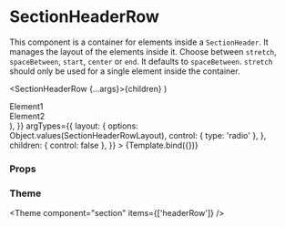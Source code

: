 
<Meta
  title="Components/Section/SectionHeaderRow"
  component={SectionHeaderRow}
/>

# SectionHeaderRow

This component is a container for elements inside a `SectionHeader`.
It manages the layout of the elements inside it. Choose between `stretch`, `spaceBetween`, `start`, `center` or `end`. It defaults to `spaceBetween`. `stretch` should only be used for a single element inside the container.

  <SectionHeaderRow {...args}>{children}</SectionHeaderRow>
)

<Canvas>
  <Story
    name="Default"
    args={{
      layout: SectionHeaderRowLayout.spaceBetween,
      children: (
        <>
          <div>Element1</div>
          <div>Element2</div>
        </>
      ),
    }}
    argTypes={{
      layout: {
        options: Object.values(SectionHeaderRowLayout),
        control: { type: 'radio' },
      },
      children: { control: false },
    }}
  >
    {Template.bind({})}
  </Story>
</Canvas>

### Props

<ArgsTable story="Default" />

### Theme

<Theme component="section" items={['headerRow']} />
